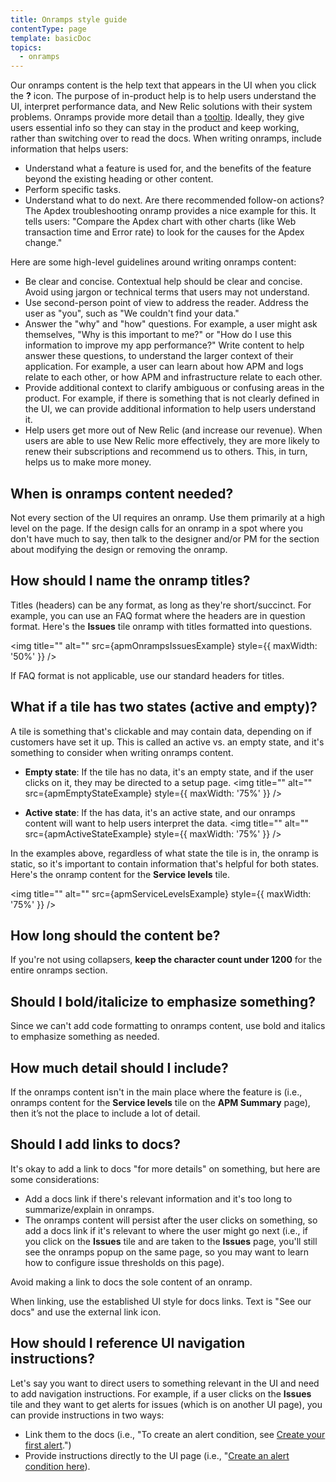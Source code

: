 ```yaml
---
title: Onramps style guide
contentType: page
template: basicDoc
topics:
  - onramps
---
```







Our onramps content is the help text that appears in the UI when you click the **?** icon. The purpose of in-product help is to help users understand the UI, interpret performance data, and New Relic solutions with their system problems. Onramps provide more detail than a [tooltip](https://one-core.newrelic.com/components/tooltip/). Ideally, they give users essential info so they can stay in the product and keep working, rather than switching over to read the docs. When writing onramps, include information that helps users:
- Understand what a feature is used for, and the benefits of the feature beyond the existing heading or other content. 
- Perform specific tasks.
- Understand what to do next. Are there recommended follow-on actions? The Apdex troubleshooting onramp provides a nice example for this. It tells users: "Compare the Apdex chart with other charts (like Web transaction time and Error rate) to look for the causes for the Apdex change."

Here are some high-level guidelines around writing onramps content:

* Be clear and concise. Contextual help should be clear and concise. Avoid using jargon or technical terms that users may not understand.
* Use second-person point of view to address the reader. Address the user as "you", such as "We couldn't find your data." 
* Answer the "why" and "how" questions. For example, a user might ask themselves, "Why is this important to me?" or "How do I use this information to improve my app performance?" Write content to help answer these questions, to understand the larger context of their application. For example, a user can learn about how APM and logs relate to each other, or how APM and infrastructure relate to each other.
* Provide additional context to clarify ambiguous or confusing areas in the product. For example, if there is something that is not clearly defined in the UI, we can provide additional information to help users understand it.
* Help users get more out of New Relic (and increase our revenue). When users are able to use New Relic more effectively, they are more likely to renew their subscriptions and recommend us to others. This, in turn, helps us to make more money.

## When is onramps content needed?

Not every section of the UI requires an onramp. Use them primarily at a high level on the page. If the design calls for an onramp in a spot where you don't have much to say, then talk to the designer and/or PM for the section about modifying the design or removing the onramp.

## How should I name the onramp titles?

Titles (headers) can be any format, as long as they're short/succinct. For example, you can use an FAQ format where the headers are in question format. Here's the **Issues** tile onramp with titles formatted into questions.

<img
    title=""
    alt=""
    src={apmOnrampsIssuesExample}
    style={{ maxWidth: '50%' }}
/>

If FAQ format is not applicable, use our standard headers for titles.

## What if a tile has two states (active and empty)?

A tile is something that's clickable and may contain data, depending on if customers have set it up. This is called an active vs. an empty state, and it's something to consider when writing onramps content. 

  * **Empty state**: If the tile has no data, it's an empty state, and if the user clicks on it, they may be directed to a setup page. 
    <img
    title=""
    alt=""
    src={apmEmptyStateExample}
    style={{ maxWidth: '75%' }}
/>

  * **Active state**: If the has data, it's an active state, and our onramps content will want to help users interpret the data.
    <img
    title=""
    alt=""
    src={apmActiveStateExample}
    style={{ maxWidth: '75%' }}
/>

In the examples above, regardless of what state the tile is in, the onramp is static, so it's important to contain information that's helpful for both states. Here's the onramp content for the **Service levels** tile.

 <img
    title=""
    alt=""
    src={apmServiceLevelsExample}
    style={{ maxWidth: '75%' }}
/>


## How long should the content be?

If you're not using collapsers, **keep the character count under 1200** for the entire onramps section.

## Should I bold/italicize to emphasize something?

Since we can't add code formatting to onramps content, use bold and italics to emphasize something as needed.

## How much detail should I include?

If the onramps content isn't in the main place where the feature is (i.e., onramps content for the **Service levels** tile on the **APM Summary** page), then it’s not the place to include a lot of detail.

## Should I add links to docs?

It's okay to add a link to docs "for more details" on something, but here are some considerations:
* Add a docs link if there's relevant information and it's too long to summarize/explain in onramps. 
* The onramps content will persist after the user clicks on something, so add a docs link if it's relevant to where the user might go next (i.e., if you click on the **Issues** tile and are taken to the **Issues** page, you'll still see the onramps popup on the same page, so you may want to learn how to configure issue thresholds on this page).

Avoid making a link to docs the sole content of an onramp.

When linking, use the established UI style for docs links. Text is "See our docs" and use the external link icon.


## How should I reference UI navigation instructions?

 Let's say you want to direct users to something relevant in the UI and need to add navigation instructions. For example, if a user clicks on the **Issues** tile and they want to get alerts for issues (which is on another UI page), you can provide instructions in two ways:
 * Link them to the docs (i.e., "To create an alert condition, see [Create your first alert](https://docs.newrelic.com/docs/alerts-applied-intelligence/new-relic-alerts/get-started/your-first-nrql-condition/).")
 * Provide instructions directly to the UI page (i.e., "[Create an alert condition here](https://onenr.io/0kjnAlvY9Ro)).